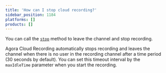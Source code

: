 ```yaml
---
title: 'How can I stop cloud recording?'
sidebar_position: 1184
platforms: []
products: []
---
```



You can call the [`stop`](../../cloud-recording/reference/rest-api/stop) method to leave the channel and stop recording.

Agora Cloud Recording automatically stops recording and leaves the channel when there is no user in the recording channel after a time period (30 seconds by default). You can set this timeout interval by the `maxIdleTime` parameter when you start the recording.
